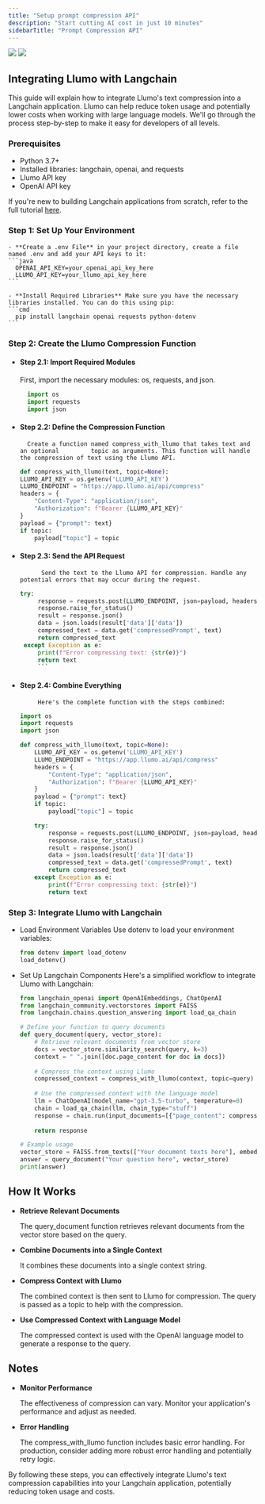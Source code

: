 ```yaml
---
title: "Setup prompt compression API"
description: "Start cutting AI cost in just 10 minutes"
sidebarTitle: "Prompt Compression API"
---
```

<img
  className="block dark:hidden"
  src="https://mintlify-assets.b-cdn.net/hero-light.png"
/>
<img
  className="hidden dark:block"
  src="https://mintlify-assets.b-cdn.net/hero-dark.png"
/>

## Integrating Llumo with Langchain
This guide will explain how to integrate Llumo's text compression into a Langchain application. Llumo can help reduce token usage and potentially lower costs when working with large language models. We'll go through the process step-by-step to make it easy for developers of all levels.

### Prerequisites
  - Python 3.7+
  - Installed libraries: langchain, openai, and requests
  - Llumo API key
  - OpenAI API key

If you're new to building Langchain applications from scratch, refer to the full tutorial [here]("https://docs.llumo.ai").

  ### Step 1: Set Up Your Environment
    - **Create a .env File** in your project directory, create a file named .env and add your API keys to it:
    ```java
      OPENAI_API_KEY=your_openai_api_key_here
      LLUMO_API_KEY=your_llumo_api_key_here
    ```

    - **Install Required Libraries** Make sure you have the necessary libraries installed. You can do this using pip:
    ```cmd
      pip install langchain openai requests python-dotenv
    ```

### Step 2: Create the Llumo Compression Function
  - #### Step 2.1: Import Required Modules
    First, import the necessary modules: os, requests, and json.
    ```python
      import os
      import requests
      import json
    ```

  - #### Step 2.2: Define the Compression Function
          Create a function named compress_with_llumo that takes text and an optional         topic as arguments. This function will handle the compression of text using the Llumo API.

    ```python
    def compress_with_llumo(text, topic=None):
    LLUMO_API_KEY = os.getenv('LLUMO_API_KEY')
    LLUMO_ENDPOINT = "https://app.llumo.ai/api/compress"
    headers = {
        "Content-Type": "application/json",
        "Authorization": f"Bearer {LLUMO_API_KEY}"
    }
    payload = {"prompt": text}
    if topic:
        payload["topic"] = topic
    ```

- #### Step 2.3: Send the API Request
            Send the text to the Llumo API for compression. Handle any potential errors that may occur during the request.

   ```python
   try:
        response = requests.post(LLUMO_ENDPOINT, json=payload, headers=headers)
        response.raise_for_status()
        result = response.json()
        data = json.loads(result['data']['data'])
        compressed_text = data.get('compressedPrompt', text)
        return compressed_text
    except Exception as e:
        print(f"Error compressing text: {str(e)}")
        return text
        ```

- #### Step 2.4: Combine Everything
           Here's the complete function with the steps combined:

  ```python
  import os
  import requests
  import json

  def compress_with_llumo(text, topic=None):
      LLUMO_API_KEY = os.getenv('LLUMO_API_KEY')
      LLUMO_ENDPOINT = "https://app.llumo.ai/api/compress"
      headers = {
          "Content-Type": "application/json",
          "Authorization": f"Bearer {LLUMO_API_KEY}"
      }
      payload = {"prompt": text}
      if topic:
          payload["topic"] = topic

      try:
          response = requests.post(LLUMO_ENDPOINT, json=payload, headers=headers)
          response.raise_for_status()
          result = response.json()
          data = json.loads(result['data']['data'])
          compressed_text = data.get('compressedPrompt', text)
          return compressed_text
      except Exception as e:
          print(f"Error compressing text: {str(e)}")
          return text
  ```

### Step 3: Integrate Llumo with Langchain
- Load Environment Variables
  Use dotenv to load your environment variables:

  ```python
  from dotenv import load_dotenv
  load_dotenv()
  ```

- Set Up Langchain Components
  Here's a simplified workflow to integrate Llumo with Langchain:

  ```python
  from langchain_openai import OpenAIEmbeddings, ChatOpenAI
  from langchain_community.vectorstores import FAISS
  from langchain.chains.question_answering import load_qa_chain

  # Define your function to query documents
  def query_document(query, vector_store):
      # Retrieve relevant documents from vector store
      docs = vector_store.similarity_search(query, k=3)
      context = " ".join([doc.page_content for doc in docs])
      
      # Compress the context using Llumo
      compressed_context = compress_with_llumo(context, topic=query)
      
      # Use the compressed context with the language model
      llm = ChatOpenAI(model_name="gpt-3.5-turbo", temperature=0)
      chain = load_qa_chain(llm, chain_type="stuff")
      response = chain.run(input_documents=[{"page_content": compressed_context}], question=query)
      
      return response

  # Example usage
  vector_store = FAISS.from_texts(["Your document texts here"], embedding=OpenAIEmbeddings())
  answer = query_document("Your question here", vector_store)
  print(answer)
  ```

## How It Works
- **Retrieve Relevant Documents** 

  The query_document function retrieves relevant documents from the vector store based on the query.
- **Combine Documents into a Single Context** 
  
  It combines these documents into a single context string.
- **Compress Context with Llumo** 
  
  The combined context is then sent to Llumo for compression. The query is passed as a topic to help with the compression.
- **Use Compressed Context with Language Model** 
  
  The compressed context is used with the OpenAI language model to generate a response to the query.

## Notes
- **Monitor Performance** 
  
  The effectiveness of compression can vary. Monitor your application's performance and adjust as needed.
- **Error Handling** 
  
  The compress_with_llumo function includes basic error handling. For production, consider adding more robust error handling and potentially retry logic.

By following these steps, you can effectively integrate Llumo's text compression capabilities into your Langchain application, potentially reducing token usage and costs.
